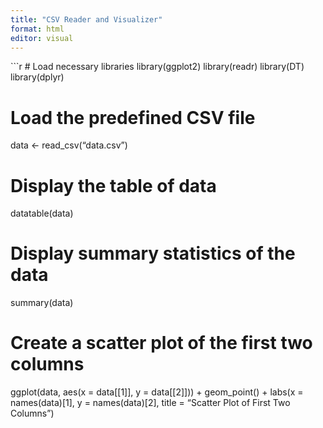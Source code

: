 ```yaml
---
title: "CSV Reader and Visualizer"
format: html
editor: visual
---
```


```r
# Load necessary libraries
library(ggplot2)
library(readr)
library(DT)
library(dplyr)

# Load the predefined CSV file
data <- read_csv("data.csv")

# Display the table of data
datatable(data)

# Display summary statistics of the data
summary(data)

# Create a scatter plot of the first two columns
ggplot(data, aes(x = data[[1]], y = data[[2]])) +
  geom_point() +
  labs(x = names(data)[1], y = names(data)[2], title = "Scatter Plot of First Two Columns")
